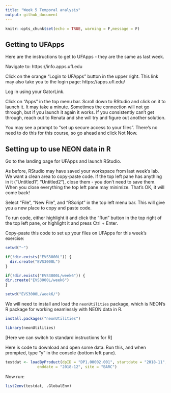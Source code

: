 ```yaml
---
title: "Week 5 Temporal analysis"
output: github_document
---
```


```r
knitr::opts_chunk$set(echo = TRUE, warning = F,message = F)
```

## Getting to UFApps

Here are the instructions to get to UFApps - they are the same as last week. 


Navigate to: https://info.apps.ufl.edu

Click on the orange "Login to UFApps" button in the upper right. This link may also take you to the login page: https://apps.ufl.edu/ 

Log in using your GatorLink.

Click on "Apps" in the top menu bar. Scroll down to RStudio and click on it to launch it. It may take a minute. Sometimes the connection will not go through, but if you launch it again it works. If you consistently can't get through, reach out to Renata and she will try and figure out another solution. 

You may see a prompt to "set up secure access to your files". There's no need to do this for this course, so go ahead and click Not Now. 

## Setting up to use NEON data in R

Go to the landing page for UFApps and launch RStudio.

As before, RStudio may have saved your workspace from last week's lab. We want a clean area to copy-paste code. If the top left pane has anything in it ("Untitled1", "Untitled2"), close them - you don't need to save them. When you close everything the top left pane may minimize. That's OK, it will come back!

Select "File", "New File", and "RScript" in the top left menu bar. This will give you a new place to copy and paste code.

To run code, either highlight it and click the "Run" button in the top right of the top left pane, or highlight it and press Ctrl + Enter. 

Copy-paste this code to set up your files on UFApps for this week's exercise:

```r

setwd("~")

if(!dir.exists("EVS3000L")) {
  dir.create("EVS3000L")
}

if(!dir.exists("EVS3000L/week6")) {
dir.create("EVS3000L/week6")
}

setwd("EVS3000L/week6/")
```

We will need to install and load the `neonUtilities` package, which is NEON's R package for working seamlessly with NEON data in R.

```r

install.packages("neonUtilities")

library(neonUtilities)

```

[Here we can switch to standard instructions for R]

Here is code to download and open some data. Run this, and when prompted, type "y" in the console (bottom left pane).

```r
testdat <- loadByProduct(dpID = "DP1.00002.001", startdate = "2018-11",
              enddate = "2018-12", site = "BARC")

```

Now run:

```r
list2env(testdat, .GlobalEnv)

```